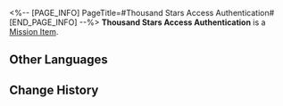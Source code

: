 <%-- [PAGE_INFO]
PageTitle=#Thousand Stars Access Authentication#
[END_PAGE_INFO] --%>
{{Item Infobox
|id          = 140084
|image       = Item Thousand Stars Access Authentication.png
|type        = Mission Item
|invCategory = Missions
|rarity      = 3
|effect      = 
|description = A mysterious card used to access an unknown facility. Its corner has been chipped away and the letters on it have become unrecognizable. But when you hold it under the light at a certain angle, you can see the faint letters that read "Thousand Stars."
}}
{{Description|''"Obviously this card was extremely valuable, but it was discarded like trash when someone lost interest... Sounds like something Herta would do."''}}
'''Thousand Stars Access Authentication''' is a [[Mission Item]].

==Other Languages==
{{Other Languages
|en   = Thousand Stars Access Authentication
|zhs  = 「千星」权限认证
|zht  = 「千星」權限認證
|ja   = 「千星」権限認証
|ko   = 「천성」 권한 인증
|es   = Permiso de acceso - Mil estrellas
|fr   = Authentification d'accès Mille étoiles
|ru   = Аутентификация доступа к Тысяче звёзд
|th   = บัตรรับรองสิทธิ์ของ "ดวงดาวนับพัน"
|vi   = Chứng Nhận Quyền Hạn "Thiên Tinh"
|de   = Zugangserlaubnis: Tausend Sterne
|id   = Kartu Akses "Ribuan Bintang"
|pt   = Autenticação de Acesso de Mil Estrelas
}}

==Change History==
{{Change History|1.0}}